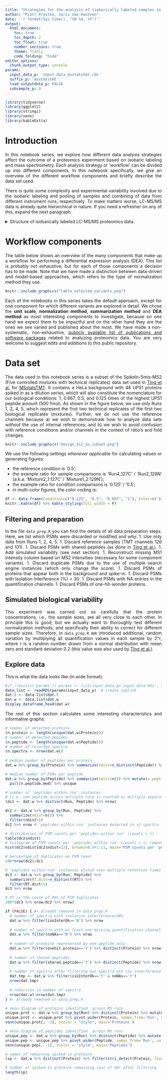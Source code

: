 ```yaml
---
title: "Strategies for the analysis of isobarically labeled samples in mass spectrometry-based proteomics"
author: "Piotr Prostko, Joris Van Houtven"
date: '`r format(Sys.time(), "%B %d, %Y")`'
output: 
  html_document:
    toc: true
    toc_depth: 2
    toc_float: true
    number_sections: true
    theme: flatly
    code_folding: "hide"    
editor_options: 
  chunk_output_type: console
params:
  input_data_p: 'input_data_msstatstmt.rds'
  suffix_p: 'msstatstmt'
  load_outputdata_p: FALSE
  subsample_p: 0
---
```

<style>body {text-align: justify}</style>

```r
library(tidyverse)
library(ggplot2)
library(stringi)
library(venn)
library(kableExtra)
```

# Introduction

In this notebook series, we explore how different data analysis strategies affect the outcome of a proteomics experiment based on isobaric labeling and mass spectrometry.
Each analysis strategy or 'workflow' can be divided up into different components.
In this notebook specifically, we give an overview of the different workflow components and briefly describe the data set used.

There is quite some complexity and experimental variability involved due to the isobaric labeling and pooling of samples and combining of data from different instrument runs, respectively. To make matters worse, LC-MS/MS data is already quite hierarchical in nature. If you need a refresher on any of this, expand the next paragraph.

<details>
  <summary>Structure of isobarically labeled LC-MS/MS proteomics data.</summary>
  A labeling approach enables the bottom-up analysis of multiple biological samples simultaneously within a single tandem-MS run. In isobaric labeling (e.g. TMT labels in Figure 1), there is no mass difference between signals of identical peptides, which further increases the comparability and quality of the signals, in this case represented by the reporter fragment ion intensities.
```r
knitr::include_graphics("tmt.png")
```
  Even though the reporters allow one to assign each spectrum to the correct sample, there is still a substantial amount of complexity to be dealt with. The figure below shows how each protein may be represented by many peptides, multiple times, in multiple 'shapes and forms'. This is why summarization and normalization steps are key components in every workflow.
```r
knitr::include_graphics("data_hierarchy.png")
```
</details>  

# Workflow components

The table below shows an overview of the many components that make up a workflow for performing a differential expression analysis (DEA). This list is probably not exhaustive, but for each of those components a decision has to be made.
Note that we have made a distinction between data-driven and model-based approaches, which refers to the type of normalization method they use.
<!-- use tablesgenerator.com OR the image below... -->
```r
knitr::include_graphics("table_selected_variants.png")
```

Each of the notebooks in this series takes the default approach, except for one component for which different variants are explored in detail. We chose the **unit scale**, **normalization method**, **summarization method** and **DEA method** as most interesting components to investigate, because on one hand we expect them to be impactful and on the other hand they are the ones we see varied and published about the most. We have made a non-systematic, non-exhaustive, [publicly available list of publications and software packages](https://docs.google.com/document/d/14BeNQFh3KHiKESdoF5A4OUlo9QWmt9kv/edit) related to analyzing proteomics data. You are very welcome to suggest edits and additions to this public repository.

# Data set

The data used in this notebook series is a subset of the SpikeIn-5mix-MS2 (Five controlled mixtures with technical replicates) data set used in [Ting et al.](https://doi.org/10.1074/mcp.RA120.002105) for [MSstatsTMT](http://msstats.org/msstatstmt/).
It contains a HeLa background with 48 UPS1 proteins spiked in as a dilution series, which will also constitute the nomenclature for our biological conditions: 1, 0.667, 0.5, and 0.125 times of the highest UPS1 peptide amount (500 fmol).
As shown in the figure below, we use only Runs 1, 2, 4, 5, which represent the first two technical replicates of the first two biological replicates (mixtures). Further, we do not use the reference channels because a) we wish to demonstrate how to analyze data sets _without_ the use of internal references; and b) we wish to avoid confusion with reference conditions and/or channels in the context of ratio's and fold changes.

```r
knitr::include_graphics("design_ILS_as_subset.png")
```

We use the following settings _whenever applicable_ for calculating values or generating figures:

- the reference condition is '0.5';
- the example ratio for sample comparisons is 'Run4_127C' / 'Run2_129N' (a.k.a. 'Mixture2_1:127C' / 'Mixture1_2:129N');
- the example ratio for condition comparisons is '0.125' / '0.5';
- in multi-color figures, the color coding is:
```r
df <- data.frame(Condition=c("0.125", "0.5", "0.667", "1"), Color=c('black', 'blue', 'green', 'red'))
knitr::kable(df) %>% kable_styling(full_width = F)
```


## Filtering and preparation

In the file `data_prep.R` you can find the details of all data preparation steps. Here, we list which PSMs were discarded or modified and why:
1. Use only data from Runs 1, 2, 4, 5.
1. Discard reference samples (TMT channels 126 and 131).
1. Discard PSMs with shared peptides (as done in [Ting et al.](https://doi.org/10.1074/mcp.RA120.002105)).
1. Add simulated variability (see next section).
1. Reconstruct missing MS1 Intensity column based on MS2 intensities (necessary for some component variants).
1. Discard duplicate PSMs due to the use of multiple search engine instances (which only change the score).
1. Discard PSMs of proteins that appear both in the background and spike-in.
1. Discard PSMs with Isolation Interference (%) > 30.
1. Discard PSMs with NA entries in the quantification channels.
1. Discard PSMs of one-hit-wonder proteins.

## Simulated biological variability

This experiment was carried out so carefully that the protein concentrations, i.e., the sample sizes, are all very close to each other. In principle this is good, but we actually want to thoroughly test different normalization methods, and specifically their ability to correct for different sample sizes.
Therefore, in `data_prep.R` we introduced additional, random variation by multiplying all quantification values in each sample by 2^r, where r is a random number drawn from a normal distribution with mean zero and standard deviation 0.2 (this value was also used by [Ting et al.](https://doi.org/10.1074/mcp.RA120.002105)).

## Explore data

This is what the data looks like (in wide format):

```r
#if (!exists('params')) params <- list(input_data_p='input_data.Rds', suffix_p='msstatstmt', load_outputdata_p=FALSE, subsample_p=0)
data.list <- readRDS(params$input_data_p)  # create symlink
dat.l <- data.list$dat.l
dat.w <- data.list$dat.w
display_dataframe_head(dat.w)
```

The rest of this section calculates some interesting characteristics and informative graphs:

```r
# number of detected proteins
(n.protein <- length(unique(dat.w$Protein))) 
# number of detected pepides
(n.peptide <- length(unique(dat.w$Peptide))) 
# number of recorded spectra
(n.spectra <- nrow(dat.w)) 
  
# median number of peptides per protein
dat.w %>% group_by(Protein) %>% summarize(ndist=n_distinct(Peptide)) %>% mutate(n.protein.mean=median(ndist)) %>% pull(n.protein.mean) %>% unique

# median number of PSMs per peptide
dat.w %>% group_by(Peptide) %>% summarize(ndist=n()) %>% mutate(n.peptide.med=median(ndist)) %>%
  pull(n.peptide.med) %>% unique

# number of 'peptides within run' instances 
# (i.e. one peptide across multiple runs is counted as multiple separate entitities)
(dc1 <- dat.w %>% distinct(Run, Peptide) %>% nrow) 

dc2 <- dat.w %>% group_by(Run, Peptide) %>% 
  summarize(ndist=n()) %>% 
  filter(ndist>1)
dc2 %>% nrow # 'peptides within run' instances detected in >1 spectra

# distribution of PSM counts per 'peptides within run' (counts > 1)
table(dc2$ndist)
# histogram of PSM counts per 'peptides within run' (counts > 1; removed 5 outliers)
hist(dc2$ndist[dc2$ndist<12], breaks=0.5+1:11, main="PSM counts per 'peptides within run'", xlab='PSM counts per peptide')

# percentage of duplicates on PSM level
100*nrow(dc2)/dc1

# 'peptides within run' instances eluted over multiple retention times
dc3 <- dat.w %>% group_by(Run, Peptide) %>% 
  summarize(RT.dist=n_distinct(RT)) %>% 
  filter(RT.dist>1) 
dc3 %>% nrow 

# RT is the cause of 99% of PSM duplicates
100*(dc3 %>% nrow/dc2 %>% nrow)
```


```r
if (FALSE) { #+ already removed in data_prep.R
  # number of spectra with isolation interference>30%
  dat.w %>% filter(isoInterOk=='N') %>% nrow 
  
  # number of spectra with at least one missing quantification channel
  dat.w %>% filter(noNAs=='N') %>% nrow 
  
  # number of proteins represented by one peptide only 
  dat.w %>% filter(onehit.protein=='Y') %>% distinct(Protein) %>% nrow
  
  # number of shared peptides
  dat.w %>% filter(shared.peptide=='Y') %>% distinct(Peptide) %>% nrow
  
  # number of spectra after filtering out spectra wth iso interference >30% or with >1 missing quan channel
  dat.tmp <- dat.w %>% filter(isoInterOk=='Y' & noNAs=='Y')
  nrow(dat.tmp)
  
  # reduction in number of spectra
  nrow(dat.w)-nrow(dat.tmp)
} #- already removed in data_prep.R
```


```r
# Venn diagram of proteins identified  across MS runs
unique.prot <- dat.w %>% group_by(Run) %>% distinct(Protein) %>% mutate(val=1)
unique.prot <- unique.prot %>% pivot_wider(Protein, names_from='Run', values_from='val', values_fill=0)
venn(unique.prot[, -1], zcolor = "style", main='Proteins')

# Venn diagram of peptides identified  across MS runs
unique.pep <- dat.w %>% group_by(Run) %>% distinct(Peptide) %>% mutate(val=1)
unique.pep <- unique.pep %>% pivot_wider(Peptide, names_from='Run', values_from='val', values_fill=0)
venn(unique.pep[, -1], zcolor = "style", main='Peptides')

# names of remaining spiked-in proteins
(sp <- dat.w %>% distinct(Protein) %>% filter(stri_detect(Protein, fixed='ups')) %>% pull %>% as.character)

# number of spiked-in proteins remaining (out of 48) after filtering
length(sp)
```


